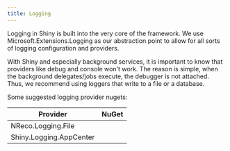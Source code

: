 ```yaml
---
title: Logging
---
```



Logging in Shiny is built into the very core of the framework.  We use Microsoft.Extensions.Logging as our abstraction point to allow for all sorts of logging
configuration and providers.  

With Shiny and especially background services, it is important to know that providers like debug and console won't work.  The reason is simple, when the background
delegates/jobs execute, the debugger is not attached.  Thus, we recommend using loggers that write to a file or a database.

Some suggested logging provider nugets:

|Provider|NuGet|
|--------|-----|
|NReco.Logging.File|<NugetBadge name="NReco.Logging.File" />|
|Shiny.Logging.AppCenter|<NugetBadge name="Shiny.Logging.AppCenter" />|
